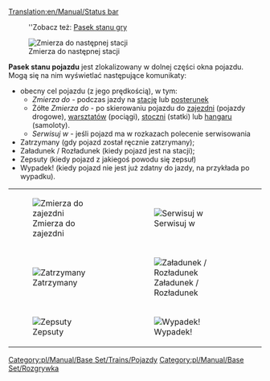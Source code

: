 [[Translation:en/Manual/Status bar]]


:''Zobacz też: [[pl/Manual/Interfejs gry#pasek-stanu|Pasek stanu gry]]
[[File:pl/Manual/ShowVehicleSpeed.png|frame|none|Zmierza do następnej stacji]]

'''Pasek stanu pojazdu''' jest zlokalizowany w dolnej części okna pojazdu. Mogą się na nim wyświetlać następujące komunikaty:
* obecny cel pojazdu (z jego prędkością), w tym:
** ''Zmierza do'' - podczas jazdy na [[pl/Manual/Stacje|stację]] lub [[pl/Manual/Punkty orientacyjne|posterunek]]
** Żółte ''Zmierza do'' - po skierowaniu pojazdu do [[pl/Zajezdnie|zajezdni]] (pojazdy drogowe), [[pl/Zajezdnie|warsztatów]] (pociągi), [[pl/Stocznia|stoczni]] (statki) lub [[pl/Hangar|hangaru]] (samoloty).
** ''Serwisuj w'' - jeśli pojazd ma w rozkazach polecenie serwisowania
* Zatrzymany (gdy pojazd został ręcznie zatzrymany);
* Załadunek / Rozładunek (kiedy pojazd jest na stacji);
* Zepsuty (kiedy pojazd z jakiegoś powodu się zepsuł)
* Wypadek! (kiedy pojazd nie jest już zdatny do jazdy, na przykłada po wypadku).
{|
| [[File:pl/Manual/Zmierza zaj.png|frame|none|Zmierza do zajezdni]]
| [[File:pl/Manual/Serwisuj.png|frame|none|Serwisuj w]]
|-
| [[File:pl/Manual/Stopped.png|frame|none|Zatrzymany]]
| [[File:pl/Manual/Loading unloading.png|frame|none|Załadunek / Rozładunek]]
|-
| [[File:pl/Manual/Broken down.png|frame|none|Zepsuty]]
| [[File:pl/Manual/Crashed.png|frame|none|Wypadek!]]
|}

[[Category:pl/Manual/Base Set/Trains/Pojazdy]]
[[Category:pl/Manual/Base Set/Rozgrywka]]